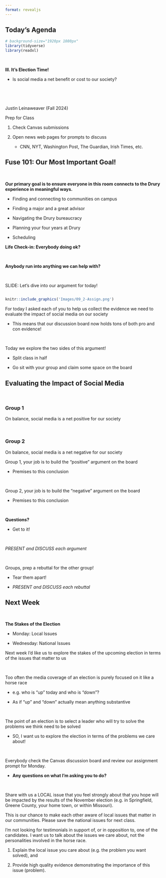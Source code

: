 ```yaml
---
format: revealjs
---
```


## Today's Agenda {background-image="Images/background-news_v2.png" .center}

```r
# background-size="1920px 1080px"
library(tidyverse)
library(readxl)
```

<br>

::: {.r-fit-text}
**III. It's Election Time!**

- Is social media a net benefit or cost to our society?
:::

<br>

<br>

::: r-stack
Justin Leinaweaver (Fall 2024)
:::

::: notes
Prep for Class

1. Check Canvas submissions

2. Open news web pages for prompts to discuss
    - CNN, NYT, Washington Post, The Guardian, Irish Times, etc.

:::



## Fuse 101: Our Most Important Goal! {background-image="Images/background-news_v2.png" .center}

<br>

**Our primary goal is to ensure everyone in this room connects to the Drury experience in meaningful ways.**

- Finding and connecting to communities on campus

- Finding a major and a great advisor

- Navigating the Drury bureaucracy

- Planning your four years at Drury

- Scheduling

::: notes

**Life Check-in: Everybody doing ok?**

<br>

**Anybody run into anything we can help with?**

<br>

SLIDE: Let's dive into our argument for today!

:::



## {background-image="Images/background-news_v2.png" .center}

```r
knitr::include_graphics('Images/09_2-Assign.png')
```

::: notes

For today I asked each of you to help us collect the evidence we need to evaluate the impact of social media on our society

- This means that our discussion board now holds tons of both pro and con evidence!

<br>

Today we explore the two sides of this argument!

- Split class in half

- Go sit with your group and claim some space on the board

:::



## Evaluating the Impact of Social Media {background-image="Images/background-news_v2.png" .center}

<br>

::: {.r-fit-text}

### Group 1

On balance, social media is a net positive for our society

<br>

### Group 2

On balance, social media is a net negative for our society

:::

::: notes

Group 1, your job is to build the "positive" argument on the board

- Premises to this conclusion

<br>

Group 2, your job is to build the "negative" argument on the board

- Premises to this conclusion

<br>

**Questions?**

- Get to it!

<br>

*PRESENT and DISCUSS each argument*

<br>

Groups, prep a rebuttal for the other group!

- Tear them apart!

- *PRESENT and DISCUSS each rebuttal*

:::



## Next Week {background-image="Images/background-blue_triangles_flipped.png" .center}

<br>

::: {.r-fit-text}

**The Stakes of the Election**

- Monday: Local Issues

- Wednesday: National Issues

:::

::: notes

Next week I'd like us to explore the stakes of the upcoming election in terms of the issues that matter to us

<br>

Too often the media coverage of an election is purely focused on it like a horse race 

- e.g. who is "up" today and who is "down"?

- As if "up" and "down" actually mean anything substantive

<br>

The point of an election is to select a leader who will try to solve the problems we think need to be solved

- SO, I want us to explore the election in terms of the problems we care about!

<br>

Everybody check the Canvas discussion board and review our assignment prompt for Monday.

- **Any questions on what I'm asking you to do?**

<br>

Share with us a LOCAL issue that you feel strongly about that you hope will be impacted by the results of the November election (e.g. in Springfield, Greene County, your home town, or within Missouri). 

This is our chance to make each other aware of local issues that matter in our communities. Please save the national issues for next class. 

I'm not looking for testimonials in support of, or in opposition to, one of the candidates. I want us to talk about the issues we care about, not the personalities involved in the horse race. 

1. Explain the local issue you care about (e.g. the problem you want solved), and

2. Provide high quality evidence demonstrating the importance of this issue (problem).

:::
